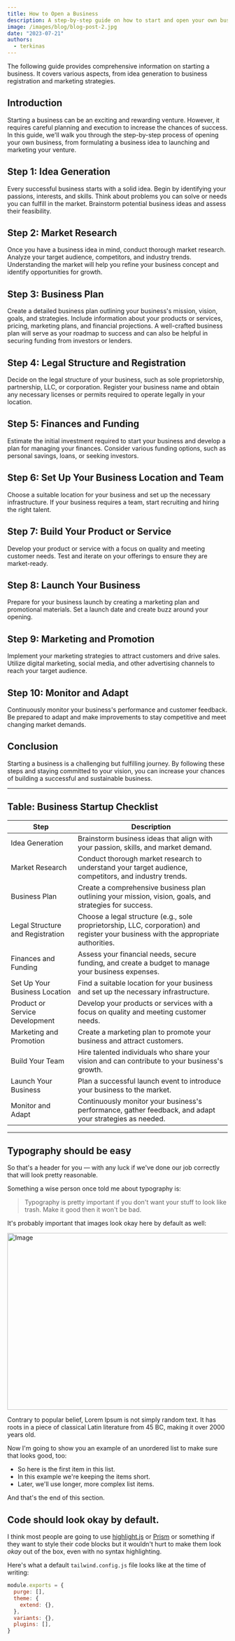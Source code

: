 ```yaml
---
title: How to Open a Business
description: A step-by-step guide on how to start and open your own business.
image: /images/blog/blog-post-2.jpg
date: "2023-07-21"
authors:
  - terkinas
---
```


<Callout>
  The following guide provides comprehensive information on starting a business. It covers various aspects, from idea generation to business registration and marketing strategies.
</Callout>

## Introduction

Starting a business can be an exciting and rewarding venture. However, it requires careful planning and execution to increase the chances of success. In this guide, we'll walk you through the step-by-step process of opening your own business, from formulating a business idea to launching and marketing your venture.

## Step 1: Idea Generation

Every successful business starts with a solid idea. Begin by identifying your passions, interests, and skills. Think about problems you can solve or needs you can fulfill in the market. Brainstorm potential business ideas and assess their feasibility.

## Step 2: Market Research

Once you have a business idea in mind, conduct thorough market research. Analyze your target audience, competitors, and industry trends. Understanding the market will help you refine your business concept and identify opportunities for growth.

## Step 3: Business Plan

Create a detailed business plan outlining your business's mission, vision, goals, and strategies. Include information about your products or services, pricing, marketing plans, and financial projections. A well-crafted business plan will serve as your roadmap to success and can also be helpful in securing funding from investors or lenders.

## Step 4: Legal Structure and Registration

Decide on the legal structure of your business, such as sole proprietorship, partnership, LLC, or corporation. Register your business name and obtain any necessary licenses or permits required to operate legally in your location.

## Step 5: Finances and Funding

Estimate the initial investment required to start your business and develop a plan for managing your finances. Consider various funding options, such as personal savings, loans, or seeking investors.

## Step 6: Set Up Your Business Location and Team

Choose a suitable location for your business and set up the necessary infrastructure. If your business requires a team, start recruiting and hiring the right talent.

## Step 7: Build Your Product or Service

Develop your product or service with a focus on quality and meeting customer needs. Test and iterate on your offerings to ensure they are market-ready.

## Step 8: Launch Your Business

Prepare for your business launch by creating a marketing plan and promotional materials. Set a launch date and create buzz around your opening.

## Step 9: Marketing and Promotion

Implement your marketing strategies to attract customers and drive sales. Utilize digital marketing, social media, and other advertising channels to reach your target audience.

## Step 10: Monitor and Adapt

Continuously monitor your business's performance and customer feedback. Be prepared to adapt and make improvements to stay competitive and meet changing market demands.

## Conclusion

Starting a business is a challenging but fulfilling journey. By following these steps and staying committed to your vision, you can increase your chances of building a successful and sustainable business.

---

## Table: Business Startup Checklist

| Step                            | Description                                                                                                                                                  |
| ------------------------------- | ------------------------------------------------------------------------------------------------------------------------------------------------------------ |
| Idea Generation                 | Brainstorm business ideas that align with your passion, skills, and market demand.                                                                          |
| Market Research                 | Conduct thorough market research to understand your target audience, competitors, and industry trends.                                                      |
| Business Plan                   | Create a comprehensive business plan outlining your mission, vision, goals, and strategies for success.                                                      |
| Legal Structure and Registration | Choose a legal structure (e.g., sole proprietorship, LLC, corporation) and register your business with the appropriate authorities.                           |
| Finances and Funding             | Assess your financial needs, secure funding, and create a budget to manage your business expenses.                                                            |
| Set Up Your Business Location    | Find a suitable location for your business and set up the necessary infrastructure.                                                                        |
| Product or Service Development   | Develop your products or services with a focus on quality and meeting customer needs.                                                                       |
| Marketing and Promotion          | Create a marketing plan to promote your business and attract customers.                                                                                     |
| Build Your Team                  | Hire talented individuals who share your vision and can contribute to your business's growth.                                                               |
| Launch Your Business             | Plan a successful launch event to introduce your business to the market.                                                                                   |
| Monitor and Adapt                | Continuously monitor your business's performance, gather feedback, and adapt your strategies as needed.                                                     |

---

## Typography should be easy

So that's a header for you — with any luck if we've done our job correctly that will look pretty reasonable.

Something a wise person once told me about typography is:

> Typography is pretty important if you don't want your stuff to look like trash. Make it good then it won't be bad.

It's probably important that images look okay here by default as well:

<Image
  src="/images/blog/blog-post-4.jpg"
  width="718"
  height="404"
  alt="Image"
/>

Contrary to popular belief, Lorem Ipsum is not simply random text. It has roots in a piece of classical Latin literature from 45 BC, making it over 2000 years old.

Now I'm going to show you an example of an unordered list to make sure that looks good, too:

- So here is the first item in this list.
- In this example we're keeping the items short.
- Later, we'll use longer, more complex list items.

And that's the end of this section.

## Code should look okay by default.

I think most people are going to use [highlight.js](https://highlightjs.org/) or [Prism](https://prismjs.com/) or something if they want to style their code blocks but it wouldn't hurt to make them look _okay_ out of the box, even with no syntax highlighting.

Here's what a default `tailwind.config.js` file looks like at the time of writing:

```js
module.exports = {
  purge: [],
  theme: {
    extend: {},
  },
  variants: {},
  plugins: [],
}
